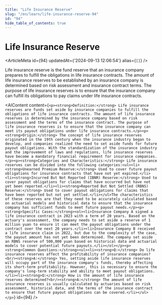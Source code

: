 ```yaml
---
title: "Life Insurance Reserve"
slug: "/en/learn/life-insurance-reserve-94"
id: "94"
hide_table_of_contents: true
---
```



# Life Insurance Reserve

<ArticleMeta id={94} updatedAt={'2024-09-13 12:06:54'} alias={`[]`} />
<div className='border-solid border-b border-t-0 my-4 border-[var(--ifm-color-gray-300)]' />

Life insurance reserve is the fund reserve that an insurance company prepares to fulfill the obligations in life insurance contracts. The amount of life insurance reserves to be established by an insurance company is determined based on risk assessment and insurance contract terms. The purpose of life insurance reserves is to ensure that the insurance company can fulfill its obligations to pay claims under life insurance contracts.

<AIContent content={`<p><strong>Definition:</strong> Life insurance reserves are funds set aside by insurance companies to fulfill the obligations of life insurance contracts. The amount of life insurance reserves is determined by the insurance company based on risk assessment and the terms of the insurance contract. The purpose of life insurance reserves is to ensure that the insurance company can meet its payout obligations under life insurance contracts.</p><p><strong>Origin:</strong> The concept of life insurance reserves originated in the 19th century when the insurance industry began to develop, and companies realized the need to set aside funds for future payout obligations. With the standardization of the insurance industry and the improvement of laws and regulations, life insurance reserves have become a mandatory financial requirement for insurance companies.</p><p><strong>Categories and Characteristics:</strong> Life insurance reserves can be divided into the following categories:<ul><li><strong>Unearned Premium Reserve:</strong> Used to cover future payout obligations for insurance contracts that have not yet expired.</li><li><strong>Incurred But Not Reported (IBNR) Reserve:</strong> Used to cover payout obligations for claims that have occurred but have not yet been reported.</li><li><strong>Reported But Not Settled (RBNS) Reserve:</strong> Used to cover payout obligations for claims that have been reported but not yet settled.</li></ul>The characteristics of these reserves are that they need to be accurately calculated based on actuarial models and historical data to ensure that the insurance company has sufficient funds to meet future payout needs.</p><p><strong>Specific Cases:</strong><ol><li>Insurance Company A signed a life insurance contract in 2023 with a term of 20 years. Based on the actuary's assessment, the company needs to set aside a reserve of 1 million yuan to ensure it can meet the payout obligations under the contract over the next 20 years.</li><li>Insurance Company B received a life insurance claim in 2022, but due to the complexity of the case, the payout amount has not yet been determined. The company set aside an RBNS reserve of 500,000 yuan based on historical data and actuarial models to cover potential future payouts.</li></ol></p><p><strong>Common Questions:</strong><ul><li><strong>Q:</strong> Do life insurance reserves affect the profitability of insurance companies?<br/><strong>A:</strong> Yes, setting aside life insurance reserves will occupy part of the insurance company's funds, thereby affecting its short-term profitability. However, this is necessary to ensure the company's long-term stability and ability to meet payout obligations.</li><li><strong>Q:</strong> How is the amount of life insurance reserves determined?<br/><strong>A:</strong> The amount of life insurance reserves is usually calculated by actuaries based on risk assessment, historical data, and the terms of the insurance contract to ensure that future payout obligations can be covered.</li></ul></p>`} id={94} />
